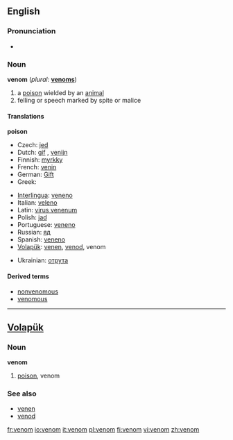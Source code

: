 ==English==

===Pronunciation===
*{{audio|en-us-venom.ogg|Audio (US)}}

===Noun===
'''venom'''  (''plural:'' '''[[venoms]]''')

# a [[poison]] wielded by an [[animal]]
# felling or speech marked by spite or malice

====Translations====
'''poison'''
{{top}}
*Czech: [[jed]] {{m}}
*Dutch: [[gif]] {{n}}, [[venijn]] {{n}}
*Finnish: [[myrkky]]
*French: [[venin]] {{m}}
*German: [[Gift]]
*Greek: {{t|el|δηλητήριο|n}}
{{mid}}
*[[Interlingua]]: [[veneno]]
*Italian: [[veleno]]
*Latin: [[virus venenum]]
*Polish: [[jad]] {{m}}
*Portuguese: [[veneno]] {{m}}
*Russian: [[яд]]
*Spanish: [[veneno]] 
*[[Volapük]]: [[venen]], [[venod]], venom
{{bottom}}
*Ukrainian: [[отрутa]]

==== Derived terms ====
* [[nonvenomous]]
* [[venomous]]

----
==[[Volapük]]==
===Noun===
'''venom'''
# [[poison]], venom
 
===See also===
*[[venen]]
*[[venod]]

[[fr:venom]]
[[io:venom]]
[[it:venom]]
[[pl:venom]]
[[fi:venom]]
[[vi:venom]]
[[zh:venom]]